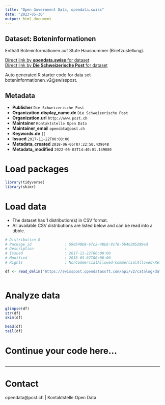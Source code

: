 ```yaml
---
title: "Open Government Data, opendata.swiss"
date: "2023-05-30"
output: html_document
---
```


## Dataset: Boteninformationen

Enthält Boteninformationen auf Stufe Hausnummer (Briefzustellung).

[Direct link by **opendata.swiss** for dataset](https://opendata.swiss/de/dataset/boteninformationen)<br>
[Direct link by **Die Schweizerische Post** for dataset](https://swisspost.opendatasoft.com/explore/dataset/boteninformationen_v2)

Auto generated R starter code for data set boteninformationen_v2@swisspost.

## Metadata

- **Publisher** `Die Schweizerische Post`
- **Organization.display_name.de** `Die Schweizerische Post`
- **Organization.url** `http://www.post.ch`
- **Maintainer** `Kontaktstelle Open Data`
- **Maintainer_email** `opendata@post.ch`
- **Keywords.de** `[]`
- **Issued** `2017-11-22T00:00:00`
- **Metadata_created** `2018-06-05T07:22:50.439048`
- **Metadata_modified** `2022-05-03T14:40:01.149080`


# Load packages

```r

library(tidyverse)
library(skimr)

```

# Load data

-   The dataset has 1 distribution(s) in CSV format.
-   All available CSV distributions are listed below and can be read into a tibble.

```r

# Distribution 0
# Package_id               : 590549b8-6fc2-48b8-91f6-bb46205299ed
# Description              : 
# Issued                   : 2017-11-22T00:00:00
# Modified                 : 2018-05-07T00:00:00
# Rights                   : NonCommercialAllowed-CommercialAllowed-ReferenceRequired

df <- read_delim('https://swisspost.opendatasoft.com/api/v2/catalog/datasets/boteninformationen_v2/exports/csv')



```

# Analyze data

```r

glimpse(df)
str(df)
skim(df)

head(df)
tail(df)

```

# Continue your code here...

```r

```

------------------------------------------------------------------------

# Contact

opendata@post.ch | Kontaktstelle Open Data
